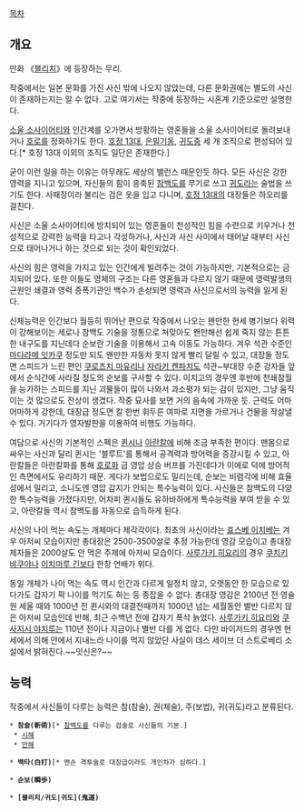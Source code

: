 [[목차]]
== 개요 ==
만화 《[[블리치]]》에 등장하는 무리.

작중에서는 일본 문화를 가진 사신 밖에 나오지 않았는데, 다른 문화권에는 별도의 사신이 존재하는지는 알 수 없다. 고로 여기서는 작중에 등장하는 시혼계 기준으로만 설명한다.

[[소울 소사이어티]]와 인간계를 오가면서 방황하는 영혼들을 소울 소사이어티로 돌려보내거나 [[호로]]를 정화하기도 한다. [[호정 13대]], [[은밀기동]], [[귀도중]] 세 개 조직으로 편성되어 있다.[* 호정 13대 이외의 조직도 일단은 존재한다.]

굳이 이런 일을 하는 이유는 아무래도 세상의 밸런스 때문인듯 하다. 모든 사신은 강한 영력을 지니고 있으며, 자신들의 힘이 응축된 [[참백도]]를 무기로 쓰고 [[블리치/귀도|귀도]]라는 술법을 쓰기도 한다. 사패장이라 불리는 검은 옷을 입고 다니며, [[호정 13대]]의 대장들은 하오리를 걸친다.

사신은 소울 소사이어티에 방치되어 있는 영혼들이 천성적인 힘을 수련으로 키우거나 천성적으로 강력한 능력을 타고나 각성하거나, 사신과 사신 사이에서 태어날 때부터 사신으로 태어나거나 하는 것으로 되는 것이 확인되었다.

사신의 힘은 영력을 가지고 있는 인간에게 빌려주는 것이 가능하지만, 기본적으로는 금지되어 있다. 또한 이들도 영체의 구조는 다른 영혼들과 다르지 않기 때문에 영력발생의 근원인 쇄결과 영력 증폭기관인 백수가 손상되면 영력과 사신으로서의 능력을 잃게 된다.

신체능력은 인간보다 월등히 뛰어난 편으로 작중에서 나오는 왠만한 현세 병기보다 위력이 강해보이는 세로나 참백도 기술을 정통으로 쳐맞아도 왠만해선 쉽게 죽지 않는 튼튼한 내구도를 지닌데다 순보란 기술을 이용해서 고속 이동도 가능하다. 겨우 석관 수준인 [[마다라메 잇카쿠]] 정도만 되도 왠만한 자동차 못지 않게 빨리 달릴 수 있고, 대장들 정도면 스피드가 느린 편인 [[쿠로츠치 마유리]]나 [[자라키 켄파치]]도 석관~부대장 수준 강자들 앞에서 순식간에 사라질 정도의 순보를 구사할 수 있다. 이치고의 경우엔 후반에 천쇄참월을 능가하는 스피드를 지닌 괴물들이 많이 나와서 과소평가 되는 감이 있지만, 그냥 움직이는 것 많으로도 잔상이 생겼다. 작중 묘사를 보면 거의 음속에 가까운 듯. 근력도 어마어마하게 강한데, 대장급 정도면 칼 한번 휘두른 여파로 지면을 가르거나 건물을 작살낼 수 있다. 거기다가 영자발판을 이용하여 비행도 가능하다.

여담으로 사신의 기본적인 스펙은 [[퀸시]]나 [[아란칼]]에 비해 조금 부족한 편이다. 맨몸으로 싸우는 사신과 달리 퀸시는 '블루트'를 통해서 공격력과 방어력을 증강시킬 수 있고, 아란칼들은 아란칼화를 통해 [[호로화]] 급 영압 상승 버프를 가진데다가 이에로 덕에 방어적인 측면에서도 유리하기 때문. 게다가 보법으로도 밀리는데, 순보는 비렴각에 비해 효율성에서 밀리고, 소니도엔 영압 감지가 안되는 특수능력이 있다. 사신들은 참백도의 다양한 특수능력을 가졌다지만, 어차피 퀸시들도 유하바하에게 특수능력을 부여 받을 수 있고, 아란칼들 역시 참백도를 자동으로 습득하게 된다.

사신의 나이 먹는 속도는 개체마다 제각각이다. 최초의 사신이라는 [[효스베 이치베]]는 겨우 아저씨 모습이지만 총대장은 2500-3500살로 추정 가능한데 영감 모습이고 총대장 제자들은 2000살도 안 먹은 주제에 아저씨 모습이다. [[사루가키 히요리]]의 경우 [[쿠치키 뱌쿠야]]나 [[이치마루 긴]]보다 한창 연배가 위다.

동일 개체가 나이 먹는 속도 역시 인간과 다르게 일정치 않고, 오랫동안 한 모습으로 있다가도 갑자기 팍 나이를 먹기도 하는 등 종잡을 수 없다.  총대장 영감은 2100년 전 영술원 세울 때와 1000년 전 퀸시와의 대결전때까지 1000년 넘는 세월동안 별반 다르지 않은 아저씨 모습인데 반해,  최근 수백년 전에 갑자기 폭삭 늙었다. [[사루가키 히요리]]와 [[쿠사지시 야치루]]는 110년 전이나 지금이나 별반 다를 게 없다. 다만 바이저드의 경우엔 현세에서 의해 안에서 지내느라 나이를 먹지 않았단 사실이 데스 세이브 더 스트로베리 소설에서 밝혀진다.~~잇신은?~~

== 능력 ==
작중에서 사신들이 다루는 능력은 참(참술), 권(체술), 주(보법), 귀(귀도)라고 분류된다.

 * '''참술(斬術)'''[* [[참백도]]를 다루는 검술로 사신들의 기본.]
  * [[시해]]
  * [[만해]]

 * '''백타(白打)'''[* 맨손 격투술로 대장급이라도 개인차가 심하다.]  

 * '''순보(瞬歩)'''

 * '''[블리치/귀도|귀도](鬼道)'''

